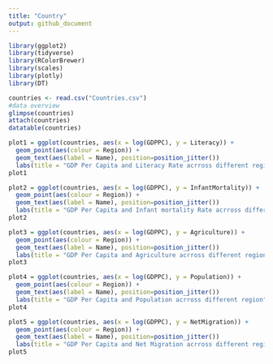 ```yaml
---
title: "Country"
output: github_document
---
```

```r
library(ggplot2)
library(tidyverse)
library(RColorBrewer)
library(scales)
library(plotly)
library(DT)

countries <- read.csv("Countries.csv")
#data overview
glimpse(countries)
attach(countries)
datatable(countries)
```

```r
plot1 = ggplot(countries, aes(x = log(GDPPC), y = Literacy)) + 
  geom_point(aes(colour = Region)) +
  geom_text(aes(label = Name), position=position_jitter())
  labs(title = "GDP Per Capita and Literacy Rate acrross different region", x = "GDP per Capita", y = "Literacy Rate")
plot1
```

```r
plot2 = ggplot(countries, aes(x = log(GDPPC), y = InfantMortality)) + 
  geom_point(aes(colour = Region)) +
  geom_text(aes(label = Name), position=position_jitter())
  labs(title = "GDP Per Capita and Infant mortality Rate acrross different region", x = "GDP per Capita", y = "Infant Mortality Rate")
plot2
```

```r
plot3 = ggplot(countries, aes(x = log(GDPPC), y = Agriculture)) + 
  geom_point(aes(colour = Region)) +
  geom_text(aes(label = Name), position=position_jitter())
  labs(title = "GDP Per Capita and Agriculture acrross different region", x = "GDP per Capita", y = "Agriculture")
plot3
```

```r
plot4 = ggplot(countries, aes(x = log(GDPPC), y = Population)) + 
  geom_point(aes(colour = Region)) +
  geom_text(aes(label = Name), position=position_jitter())
  labs(title = "GDP Per Capita and Population acrross different region", x = "GDP per Capita", y = "Population")
plot4
```


```r
plot5 = ggplot(countries, aes(x = log(GDPPC), y = NetMigration)) + 
  geom_point(aes(colour = Region)) +
  geom_text(aes(label = Name), position=position_jitter())
  labs(title = "GDP Per Capita and Net Migration acrross different region", x = "GDP per Capita", y = "Net Migration")
plot5
```
